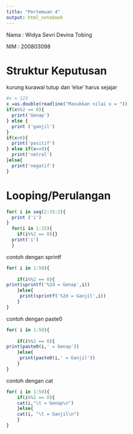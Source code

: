 ---
title: "Pertemuan 4"
output: html_notebook
---

Nama : Widya Sevri Devina Tobing

NIM : 200803098

# Struktur Keputusan

kurung kurawal tutup dan 'else' harus sejajar

```{r}
#x = 123
x =as.double(readline("Masukkan nilai x = "))
if(x%%2 == 0){
  print('Genap')
} else {
  print ('ganjil')
}
if(x>0){
  print('positif')
} else if(x==0){
  print('netral')
}else{
  print('negatif')
}
```

# Looping/Perulangan

```{r}
for( i in seq(2:15:2){
  print ('i')
}
  for(i in 1:15){
    if(i%%2 == 0){}
  print('i')
  }

```
contoh dengan sprintf
```{r}
for( i in 1:50){
    
    if(i%%2 == 0){
print(sprintf('%2d = Genap',i))
    }else{
     print(sprintf('%2d = Ganjil',i))
    }
}
```
contoh dengan paste0
```{r}
for( i in 1:50){
    
    if(i%%2 == 0){
print(paste0(i,' = Genap'))
    }else{
     print(paste0(i,' = Ganjil'))
    }
}
```
contoh dengan cat
```{r}
for( i in 1:50){
    if(i%%2 == 0){
    cat(i,"\t = Genap\n")
    }else{
    cat(i, "\t = Ganjil\n")
    }
}
```

